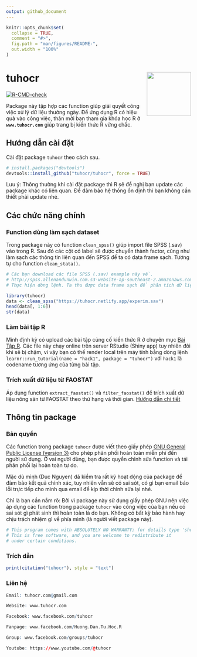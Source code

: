 ```yaml
---
output: github_document
---
```


<!-- README.md is generated from README.Rmd. Please edit that file -->

```r
knitr::opts_chunk$set(
  collapse = TRUE,
  comment = "#>",
  fig.path = "man/figures/README-",
  out.width = "100%"
)
```

# tuhocr <img src="man/figures/logo.png" align="right" alt="" width="120" />

<!-- badges: start -->
[![R-CMD-check](https://github.com/tuhocr/tuhocr/actions/workflows/R-CMD-check.yaml/badge.svg)](https://github.com/tuhocr/tuhocr/actions/workflows/R-CMD-check.yaml)
<!-- badges: end -->

Package này tập hợp các function giúp giải quyết công việc xử lý dữ liệu thường ngày. Để ứng dụng R có hiệu quả vào công việc, thân mời bạn tham gia khóa học R ở **`www.tuhocr.com`** giúp trang bị kiến thức R vững chắc.

## Hướng dẫn cài đặt

Cài đặt package `tuhocr` theo cách sau.

``` r
# install.packages("devtools")
devtools::install_github("tuhocr/tuhocr", force = TRUE)
```

Lưu ý: Thông thường khi cài đặt package thì R sẽ đề nghị bạn update các package khác có liên quan. Để đảm bảo hệ thống ổn định thì bạn không cần thiết phải update nhé.

## Các chức năng chính

### Function dùng làm sạch dataset 

Trong package này có function `clean_spss()` giúp import file SPSS (.sav) vào trong R. Sau đó các cột có label sẽ được chuyển thành factor, cũng như làm sạch các thông tin liên quan đến SPSS để ta có data frame sạch. Tương tự cho function `clean_stata()`.

```r
# Các bạn download các file SPSS (.sav) example này về.
# http://spss.allenandunwin.com.s3-website-ap-southeast-2.amazonaws.com/data-files.html
# Thực hiện dòng lệnh. Ta thu được data frame sạch để phân tích dữ liệu.
```
```r
library(tuhocr)
data <- clean_spss("https://tuhocr.netlify.app/experim.sav")
head(data[, 1:6])
str(data)
```

### Làm bài tập R 

Mình định kỳ có upload các bài tập củng cố kiến thức R ở chuyên mục [Bài Tập R](https://www.tuhocr.com/r-courses/code-base-for-r). Các file này chạy online trên server RStudio (Shiny app) tuy nhiên đôi khi sẽ bị chậm, vì vậy bạn có thể render local trên máy tính bằng dòng lệnh `learnr::run_tutorial(name = "hack1", package = "tuhocr")` với `hack1` là codename tương ứng của từng bài tập.

### Trích xuất dữ liệu từ FAOSTAT

Áp dụng function `extract_faostat()` và `filter_faostat()` để trích xuất dữ liệu nông sản từ FAOSTAT theo thứ hạng và thời gian. [Hướng dẫn chi tiết](https://tuhocr.github.io/articles/filter_faostat.html)

## Thông tin package

### Bản quyền

Các function trong package `tuhocr` được viết theo giấy phép [GNU General Public License (version 3)](https://tuhocr.github.io/LICENSE.html) cho phép phân phối hoàn toàn miễn phí đến người sử dụng. Ở vai người dùng, bạn được quyền chỉnh sửa function và tái phân phối lại hoàn toàn tự do.

Mặc dù mình (Duc Nguyen) đã kiểm tra rất kỹ hoạt động của package để đảm bảo kết quả chính xác, tuy nhiên vẫn sẽ có sai sót, có gì bạn email báo lỗi trực tiếp cho mình qua email để kịp thời chỉnh sửa lại nhé.

Chỉ là bạn cần nắm rõ: Bởi vì package này sử dụng giấy phép GNU nên việc áp dụng các function trong package `tuhocr` vào công việc của bạn nếu có sai sót gì phát sinh thì hoàn toàn là do bạn. Không có bất kỳ bảo hành hay chịu trách nhiệm gì về phía mình (là người viết package này). 

```r
# This program comes with ABSOLUTELY NO WARRANTY; for details type 'show w'.
# This is free software, and you are welcome to redistribute it
# under certain conditions.
```

### Trích dẫn

```r
print(citation("tuhocr"), style = "text")
```

### Liên hệ

```r
Email: tuhocr.com@gmail.com

Website: www.tuhocr.com

Facebook: www.facebook.com/tuhocr

Fanpage: www.facebook.com/Huong.Dan.Tu.Hoc.R

Group: www.facebook.com/groups/tuhocr

Youtube: https://www.youtube.com/@tuhocr
```










